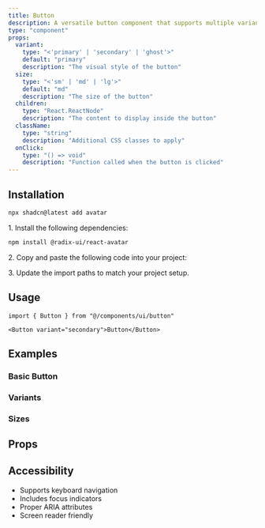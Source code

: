 ```yaml
---
title: Button
description: A versatile button component that supports multiple variants and sizes. Built with accessibility in mind and follows modern design patterns.
type: "component"
props:
  variant:
    type: "<'primary' | 'secondary' | 'ghost'>"
    default: "primary"
    description: "The visual style of the button"
  size:
    type: "<'sm' | 'md' | 'lg'>"
    default: "md"
    description: "The size of the button"
  children:
    type: "React.ReactNode"
    description: "The content to display inside the button"
  className:
    type: "string"
    description: "Additional CSS classes to apply"
  onClick:
    type: "() => void"
    description: "Function called when the button is clicked"
---
```


<ComponentPreview component="button" example="demo" />

## Installation

<CodeTabs>

<CodeTabsContent id="cli">

```bash
npx shadcn@latest add avatar
```

</CodeTabsContent>

<CodeTabsContent id="manual">

<Steps>

<Step>1. Install the following dependencies:</Step>

```bash
npm install @radix-ui/react-avatar
```

<Step>2. Copy and paste the following code into your project:</Step>

<SourceCode src="ui/button/index" filename="components/ui/button/index.tsx" />

<SourceCode
  src="ui/button/variants"
  filename="components/ui/button/variants.tsx"
/>

<SourceCode src="ui/button/types" filename="components/ui/button/types.ts" />

<Step>3. Update the import paths to match your project setup.</Step>

</Steps>

</CodeTabsContent>

</CodeTabs>

## Usage

```tsx
import { Button } from "@/components/ui/button"
```

```tsx
<Button variant="secondary">Button</Button>
```

## Examples

### Basic Button

<ComponentPreview component="button" example="basic" />

### Variants

<ComponentPreview component="button" example="variants" />

### Sizes

<ComponentPreview component="button" example="sizes" />

## Props

<PropsTable name="button" />

## Accessibility

- Supports keyboard navigation
- Includes focus indicators
- Proper ARIA attributes
- Screen reader friendly
